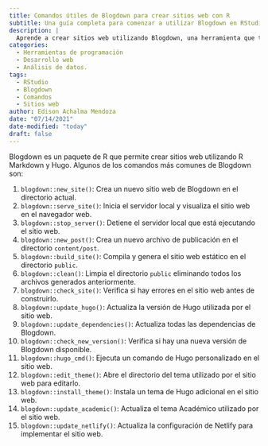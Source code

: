 ```yaml
---
title: Comandos útiles de Blogdown para crear sitios web con R
subtitle: Una guía completa para comenzar a utilizar Blogdown en RStudio
description: |
  Aprende a crear sitios web utilizando Blogdown, una herramienta que te permite construir páginas web estáticas con RStudio de manera fácil y rápida. Esta guía te enseñará los comandos más importantes para comenzar a crear tu propio sitio web en RStudio.
categories:
  - Herramientas de programación
  - Desarrollo web
  - Análisis de datos.
tags:
  - RStudio
  - Blogdown
  - Comandos
  - Sitios web
author: Edison Achalma Mendoza
date: "07/14/2021"
date-modified: "today"
draft: false
---
```


Blogdown es un paquete de R que permite crear sitios web utilizando R Markdown y Hugo. Algunos de los comandos más comunes de Blogdown son:

1. `blogdown::new_site()`: Crea un nuevo sitio web de Blogdown en el directorio actual.
2. `blogdown::serve_site()`: Inicia el servidor local y visualiza el sitio web en el navegador web.
3. `blogdown::stop_server()`: Detiene el servidor local que está ejecutando el sitio web.
4. `blogdown::new_post()`: Crea un nuevo archivo de publicación en el directorio `content/post`.
5. `blogdown::build_site()`: Compila y genera el sitio web estático en el directorio `public`.
6. `blogdown::clean()`: Limpia el directorio `public` eliminando todos los archivos generados anteriormente.
7. `blogdown::check_site()`: Verifica si hay errores en el sitio web antes de construirlo.
8. `blogdown::update_hugo()`: Actualiza la versión de Hugo utilizada por el sitio web.
9. `blogdown::update_dependencies()`: Actualiza todas las dependencias de Blogdown.
10. `blogdown::check_new_version()`: Verifica si hay una nueva versión de Blogdown disponible.
11. `blogdown::hugo_cmd()`: Ejecuta un comando de Hugo personalizado en el sitio web.
12. `blogdown::edit_theme()`: Abre el directorio del tema utilizado por el sitio web para editarlo.
13. `blogdown::install_theme()`: Instala un tema de Hugo adicional en el sitio web.
14. `blogdown::update_academic()`: Actualiza el tema Académico utilizado por el sitio web.
15. `blogdown::update_netlify()`: Actualiza la configuración de Netlify para implementar el sitio web.

